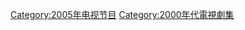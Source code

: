 {{cat year nav
| year = 2005
| cat = 電視劇集
| sortkey = 電視劇集
| article = 電視劇
| in = 
}}
[[Category:2005年电视节目|Category:2005年电视节目]]
[[Category:2000年代電視劇集|Category:2000年代電視劇集]]